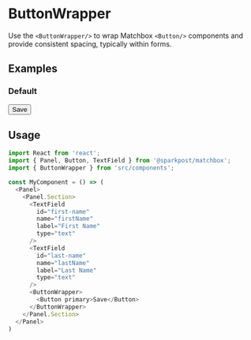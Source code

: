 
<Meta title="Buttons|ButtonWrapper" component={ButtonWrapper}/>

# ButtonWrapper

Use the `<ButtonWrapper/>` to wrap Matchbox `<Button/>` components and provide consistent spacing, typically within forms.

## Examples

### Default

<Preview>
  <Panel>
    <Panel.Section>
      <TextField
        id="first-name"
        name="firstName"
        label="First Name"
        type="text"
      />
      <TextField
        id="last-name"
        name="lastName"
        label="Last Name"
        type="text"
      />
      <ButtonWrapper>
        <Button primary>Save</Button>
      </ButtonWrapper>
    </Panel.Section>
  </Panel>
</Preview>

## Usage

```js
import React from 'react';
import { Panel, Button, TextField } from '@sparkpost/matchbox';
import { ButtonWrapper } from 'src/components';

const MyComponent = () => (
  <Panel>
    <Panel.Section>
      <TextField
        id="first-name"
        name="firstName"
        label="First Name"
        type="text"
      />
      <TextField
        id="last-name"
        name="lastName"
        label="Last Name"
        type="text"
      />
      <ButtonWrapper>
        <Button primary>Save</Button>
      </ButtonWrapper>
    </Panel.Section>
  </Panel>
)
```
